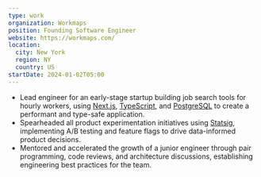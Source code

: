 ```yaml
---
type: work
organization: Workmaps
position: Founding Software Engineer
website: https://workmaps.com/
location:
  city: New York
  region: NY
  country: US
startDate: 2024-01-02T05:00
---
```


* Lead engineer for an early-stage startup building job search tools for hourly workers, using [Next.js](https://nextjs.org/), [TypeScript](https://www.typescriptlang.org/), and [PostgreSQL](https://www.postgresql.org/) to create a performant and type-safe application.
* Spearheaded all product experimentation initiatives using [Statsig](https://www.statsig.com/), implementing A/B testing and feature flags to drive data-informed product decisions.
* Mentored and accelerated the growth of a junior engineer through pair programming, code reviews, and architecture discussions, establishing engineering best practices for the team.

